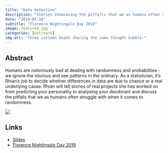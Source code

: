 ```yaml
---
title: "Data Detective"
description: "Stories showcasing the pitfalls that we as humans often struggle with when it comes to randomness."
date: "2019-01-10"
subtitle: "Florence Nightingale Day 2019"
image: featured.jpg
categories: [outreach]
img-alt: "Three cartoon heads sharing the same thought bubble."
---
```


## Abstract

Humans are notoriously bad at dealing with randomness and probabilities - we ignore the obvious and see patterns in the ordinary. As a statistician, it's Rhian's job to decide whether differences in data are due to chance or a real underlying cause. Rhian will tell stories of real projects she has worked on from predicting your personality to analysing your deodorant and discuss the pitfalls that we as humans often struggle with when it comes to randomness.

![](featured.jpg){fig-alt="Three cartoon heads sharing the same thought bubble."}

## Links

-   [Slides](https://statsrhian.github.io/talks/2019-01-10-data-detective/2019-01-10-data-detective.html#1)
-   [Florence Nightingale Day 2019](https://www.lancaster.ac.uk/maths/engagement/working-with-schools/florence-nightingale-day/)

